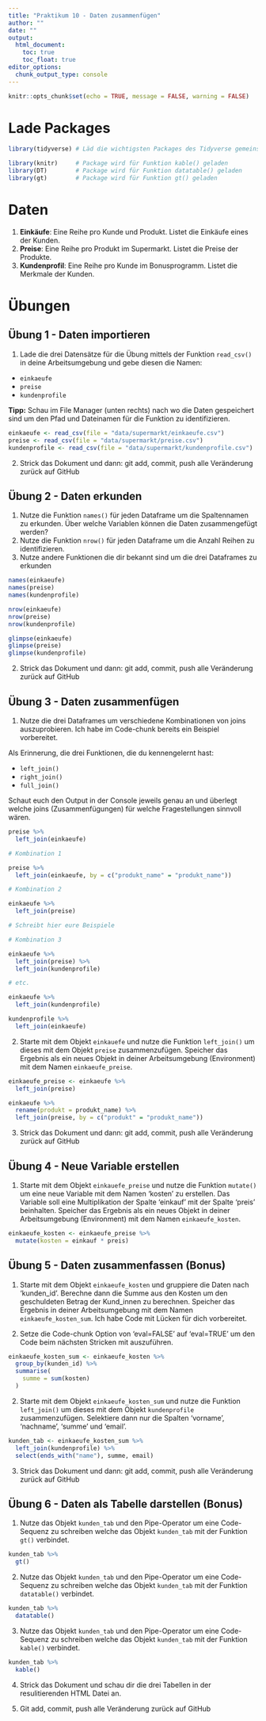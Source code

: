 ```yaml
---
title: "Praktikum 10 - Daten zusammenfügen"
author: ""
date: ""
output: 
  html_document: 
    toc: true
    toc_float: true
editor_options: 
  chunk_output_type: console
---
```


```r
knitr::opts_chunk$set(echo = TRUE, message = FALSE, warning = FALSE)
```

# Lade Packages

```r
library(tidyverse) # Läd die wichtigsten Packages des Tidyverse gemeinsam

library(knitr)     # Package wird für Funktion kable() geladen
library(DT)        # Package wird für Funktion datatable() geladen
library(gt)        # Package wird für Funktion gt() geladen
```

# Daten

1. **Einkäufe**: Eine Reihe pro Kunde und Produkt. Listet die Einkäufe eines der Kunden.
2. **Preise**: Eine Reihe pro Produkt im Supermarkt. Listet die Preise der Produkte.
3. **Kundenprofil**: Eine Reihe pro Kunde im Bonusprogramm. Listet die Merkmale der Kunden.

# Übungen

## Übung 1 - Daten importieren

1. Lade die drei Datensätze für die Übung mittels der Funktion `read_csv()` in deine Arbeitsumgebung und gebe diesen die Namen:

- `einkaeufe`
- `preise`
- `kundenprofile`

**Tipp:** Schau im File Manager (unten rechts) nach wo die Daten gespeichert sind um den Pfad und Dateinamen für die Funktion zu identifizieren.

```r
einkaeufe <- read_csv(file = "data/supermarkt/einkaeufe.csv")
preise <- read_csv(file = "data/supermarkt/preise.csv")
kundenprofile <- read_csv(file = "data/supermarkt/kundenprofile.csv")
```

2. Strick das Dokument und dann: git add, commit, push alle Veränderung zurück auf GitHub

## Übung 2 - Daten erkunden

1. Nutze die Funktion `names()` für jeden Dataframe um die Spaltennamen zu erkunden. Über welche Variablen können die Daten zusammengefügt werden?
2. Nutze die Funktion `nrow()` für jeden Dataframe um die Anzahl Reihen zu identifizieren.
3. Nutze andere Funktionen die dir bekannt sind um die drei Dataframes zu erkunden

```r

names(einkaeufe)
names(preise)
names(kundenprofile)

nrow(einkaeufe)
nrow(preise)
nrow(kundenprofile)

glimpse(einkaeufe)
glimpse(preise)
glimpse(kundenprofile)

```

2. Strick das Dokument und dann: git add, commit, push alle Veränderung zurück auf GitHub

## Übung 3 - Daten zusammenfügen

1. Nutze die drei Dataframes um verschiedene Kombinationen von joins auszuprobieren. Ich habe im Code-chunk bereits ein Beispiel vorbereitet.

Als Erinnerung, die drei Funktionen, die du kennengelernt hast:

- `left_join()`
- `right_join()`
- `full_join()`

Schaut euch den Output in der Console jeweils genau an und überlegt welche joins (Zusammenfügungen) für welche Fragestellungen sinnvoll wären.

```r

preise %>% 
  left_join(einkaeufe)

# Kombination 1

preise %>% 
  left_join(einkaeufe, by = c("produkt_name" = "produkt_name"))

# Kombination 2

einkaeufe %>% 
  left_join(preise)

# Schreibt hier eure Beispiele

# Kombination 3

einkaeufe %>% 
  left_join(preise) %>% 
  left_join(kundenprofile)

# etc. 

einkaeufe %>% 
  left_join(kundenprofile)

kundenprofile %>% 
  left_join(einkaeufe)

```

2. Starte mit dem Objekt `einkauefe` und nutze die Funktion `left_join()` um dieses mit dem Objekt `preise` zusammenzufügen. Speicher das Ergebnis als ein neues Objekt in deiner Arbeitsumgebung (Environment) mit dem Namen `einkaeufe_preise`.

```r

einkaeufe_preise <- einkaeufe %>% 
  left_join(preise)

einkaeufe %>% 
  rename(produkt = produkt_name) %>% 
  left_join(preise, by = c("produkt" = "produkt_name"))

```

3. Strick das Dokument und dann: git add, commit, push alle Veränderung zurück auf GitHub

## Übung 4 - Neue Variable erstellen

1. Starte mit dem Objekt `einkauefe_preise` und nutze die Funktion `mutate()` um eine neue Variable mit dem Namen 'kosten' zu erstellen. Das Variable soll eine Multiplikation der Spalte 'einkauf' mit der Spalte 'preis' beinhalten. Speicher das Ergebnis als ein neues Objekt in deiner Arbeitsumgebung (Environment) mit dem Namen `einkaeufe_kosten`.

```r

einkaeufe_kosten <- einkaeufe_preise %>% 
  mutate(kosten = einkauf * preis)

```


## Übung 5 - Daten zusammenfassen (Bonus)

1. Starte mit dem Objekt `einkaeufe_kosten` und gruppiere die Daten nach 'kunden_id'. Berechne dann die Summe aus den Kosten um den geschuldeten Betrag der Kund_innen zu berechnen. Speicher das Ergebnis in deiner Arbeitsumgebung mit dem Namen `einkaeufe_kosten_sum`. Ich habe Code mit Lücken für dich vorbereitet.

2. Setze die Code-chunk Option von 'eval=FALSE' auf 'eval=TRUE' um den Code beim nächsten Stricken mit auszuführen.

```r

einkaeufe_kosten_sum <- einkaeufe_kosten %>% 
  group_by(kunden_id) %>% 
  summarise(
    summe = sum(kosten)
  )

```


2. Starte mit dem Objekt `einkaeufe_kosten_sum` und nutze die Funktion `left_join()` um dieses mit dem Objekt `kundenprofile` zusammenzufügen. Selektiere dann nur die Spalten 'vorname', 'nachname', 'summe' und 'email'. 

```r

kunden_tab <- einkaeufe_kosten_sum %>% 
  left_join(kundenprofile) %>% 
  select(ends_with("name"), summe, email)

```

3. Strick das Dokument und dann: git add, commit, push alle Veränderung zurück auf GitHub

## Übung 6 - Daten als Tabelle darstellen (Bonus)

1. Nutze das Objekt `kunden_tab` und den Pipe-Operator um eine Code-Sequenz zu schreiben welche das Objekt `kunden_tab` mit der Funktion `gt()` verbindet.

```r
kunden_tab %>% 
  gt()
```

2. Nutze das Objekt `kunden_tab` und den Pipe-Operator um eine Code-Sequenz zu schreiben welche das Objekt `kunden_tab` mit der Funktion `datatable()` verbindet.

```r
kunden_tab %>% 
  datatable()
```

3. Nutze das Objekt `kunden_tab` und den Pipe-Operator um eine Code-Sequenz zu schreiben welche das Objekt `kunden_tab` mit der Funktion `kable()` verbindet.

```r
kunden_tab %>% 
  kable()
```

4. Strick das Dokument und schau dir die drei Tabellen in der resulitierenden HTML Datei an. 

5. Git add, commit, push alle Veränderung zurück auf GitHub

